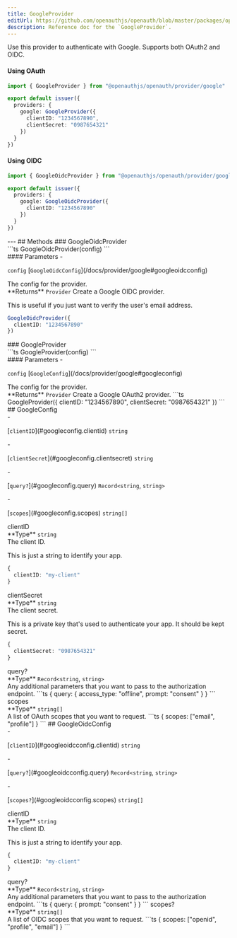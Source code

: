 ```yaml
---
title: GoogleProvider
editUrl: https://github.com/openauthjs/openauth/blob/master/packages/openauth/src/provider/google.ts
description: Reference doc for the `GoogleProvider`.
---
```



<div class="tsdoc">
<Section type="about">
Use this provider to authenticate with Google. Supports both OAuth2 and OIDC.

#### Using OAuth

```ts {5-8}
import { GoogleProvider } from "@openauthjs/openauth/provider/google"

export default issuer({
  providers: {
    google: GoogleProvider({
      clientID: "1234567890",
      clientSecret: "0987654321"
    })
  }
})
```

#### Using OIDC

```ts {5-7}
import { GoogleOidcProvider } from "@openauthjs/openauth/provider/google"

export default issuer({
  providers: {
    google: GoogleOidcProvider({
      clientID: "1234567890"
    })
  }
})
```
</Section>
---
## Methods
### GoogleOidcProvider
<Segment>
<Section type="signature">
```ts
GoogleOidcProvider(config)
```
</Section>
<Section type="parameters">
#### Parameters
- <p><code class="key">config</code> [<code class="type">GoogleOidcConfig</code>](/docs/provider/google#googleoidcconfig)</p>
The config for the provider.
</Section>
<InlineSection>
**Returns** <code class="type">Provider</code>
</InlineSection>
Create a Google OIDC provider.

This is useful if you just want to verify the user's email address.
```ts
GoogleOidcProvider({
  clientID: "1234567890"
})
```
</Segment>
### GoogleProvider
<Segment>
<Section type="signature">
```ts
GoogleProvider(config)
```
</Section>
<Section type="parameters">
#### Parameters
- <p><code class="key">config</code> [<code class="type">GoogleConfig</code>](/docs/provider/google#googleconfig)</p>
The config for the provider.
</Section>
<InlineSection>
**Returns** <code class="type">Provider</code>
</InlineSection>
Create a Google OAuth2 provider.
```ts
GoogleProvider({
  clientID: "1234567890",
  clientSecret: "0987654321"
})
```
</Segment>
## GoogleConfig
<Segment>
<Section type="parameters">
- <p>[<code class="key">clientID</code>](#googleconfig.clientid) <code class="primitive">string</code></p>
- <p>[<code class="key">clientSecret</code>](#googleconfig.clientsecret) <code class="primitive">string</code></p>
- <p>[<code class="key">query?</code>](#googleconfig.query) <code class="primitive">Record</code><code class="symbol">&lt;</code><code class="primitive">string</code>, <code class="primitive">string</code><code class="symbol">&gt;</code></p>
- <p>[<code class="key">scopes</code>](#googleconfig.scopes) <code class="primitive">string</code><code class="symbol">[]</code></p>
</Section>
</Segment>
<NestedTitle id="googleconfig.clientid" Tag="h4" parent="GoogleConfig.">clientID</NestedTitle>
<Segment>
<Section type="parameters">
<InlineSection>
**Type** <code class="primitive">string</code>
</InlineSection>
</Section>
The client ID.

This is just a string to identify your app.
```ts
{
  clientID: "my-client"
}
```
</Segment>
<NestedTitle id="googleconfig.clientsecret" Tag="h4" parent="GoogleConfig.">clientSecret</NestedTitle>
<Segment>
<Section type="parameters">
<InlineSection>
**Type** <code class="primitive">string</code>
</InlineSection>
</Section>
The client secret.

This is a private key that's used to authenticate your app. It should be kept secret.
```ts
{
  clientSecret: "0987654321"
}
```
</Segment>
<NestedTitle id="googleconfig.query" Tag="h4" parent="GoogleConfig.">query?</NestedTitle>
<Segment>
<Section type="parameters">
<InlineSection>
**Type** <code class="primitive">Record</code><code class="symbol">&lt;</code><code class="primitive">string</code>, <code class="primitive">string</code><code class="symbol">&gt;</code>
</InlineSection>
</Section>
Any additional parameters that you want to pass to the authorization endpoint.
```ts
{
  query: {
    access_type: "offline",
    prompt: "consent"
  }
}
```
</Segment>
<NestedTitle id="googleconfig.scopes" Tag="h4" parent="GoogleConfig.">scopes</NestedTitle>
<Segment>
<Section type="parameters">
<InlineSection>
**Type** <code class="primitive">string</code><code class="symbol">[]</code>
</InlineSection>
</Section>
A list of OAuth scopes that you want to request.
```ts
{
  scopes: ["email", "profile"]
}
```
</Segment>
## GoogleOidcConfig
<Segment>
<Section type="parameters">
- <p>[<code class="key">clientID</code>](#googleoidcconfig.clientid) <code class="primitive">string</code></p>
- <p>[<code class="key">query?</code>](#googleoidcconfig.query) <code class="primitive">Record</code><code class="symbol">&lt;</code><code class="primitive">string</code>, <code class="primitive">string</code><code class="symbol">&gt;</code></p>
- <p>[<code class="key">scopes?</code>](#googleoidcconfig.scopes) <code class="primitive">string</code><code class="symbol">[]</code></p>
</Section>
</Segment>
<NestedTitle id="googleoidcconfig.clientid" Tag="h4" parent="GoogleOidcConfig.">clientID</NestedTitle>
<Segment>
<Section type="parameters">
<InlineSection>
**Type** <code class="primitive">string</code>
</InlineSection>
</Section>
The client ID.

This is just a string to identify your app.
```ts
{
  clientID: "my-client"
}
```
</Segment>
<NestedTitle id="googleoidcconfig.query" Tag="h4" parent="GoogleOidcConfig.">query?</NestedTitle>
<Segment>
<Section type="parameters">
<InlineSection>
**Type** <code class="primitive">Record</code><code class="symbol">&lt;</code><code class="primitive">string</code>, <code class="primitive">string</code><code class="symbol">&gt;</code>
</InlineSection>
</Section>
Any additional parameters that you want to pass to the authorization endpoint.
```ts
{
  query: {
    prompt: "consent"
  }
}
```
</Segment>
<NestedTitle id="googleoidcconfig.scopes" Tag="h4" parent="GoogleOidcConfig.">scopes?</NestedTitle>
<Segment>
<Section type="parameters">
<InlineSection>
**Type** <code class="primitive">string</code><code class="symbol">[]</code>
</InlineSection>
</Section>
A list of OIDC scopes that you want to request.
```ts
{
  scopes: ["openid", "profile", "email"]
}
```
</Segment>
</div>